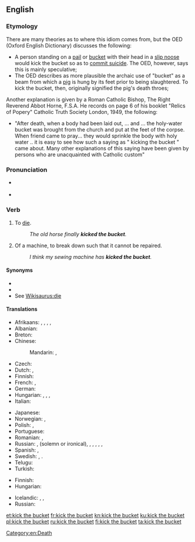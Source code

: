 {{was wotd|2007|December|6}}
==English==

===Etymology===
{{wikipedia}}
There are many theories as to where this idiom comes from, but the OED (Oxford English Dictionary) discusses the following:
* A person standing on a [[pail]] or [[bucket]] with their head in a [[slip noose]] would kick the bucket so as to [[commit suicide]]. The OED, however, says this is mainly speculative;
* The OED describes as more plausible the archaic use of "bucket" as a beam from which a [[pig]] is hung by its feet prior to being slaughtered. To kick the bucket, then, originally signified the pig's death throes;

Another explanation is given by a Roman Catholic Bishop, The Right Reverend Abbot Horne, F.S.A. He records on page 6 of his booklet "Relics of Popery" Catholic Truth Society London, 1949, the following:
* "After death, when a body had been laid out, ... and ... the holy-water bucket was brought from the church and put at the feet of the corpse. When friend came to pray... they would sprinkle the body with holy water .. it is easy to see how such a saying as " kicking the bucket " came about. Many other explanations of this saying have been given by persons who are unacquainted with Catholic custom"

===Pronunciation===
* {{a|RP|US}} {{IPA|/ˈkɪk ðə ˈbʌkɪt/}}
* {{audio|en-us-kick the bucket.ogg|Audio (US)}}

===Verb===
{{head|en|verb|head=[[kick]] the [[bucket]]}}

# {{context|idiomatic|euphemistic|colloquial|lang=en}} To [[die]].
#: ''The old horse finally '''kicked the bucket'''.''
# {{context|idiomatic|colloquial|lang=en}} Of a machine, to break down such that it cannot be repaired.
#: ''I think my sewing machine has '''kicked the bucket'''.''

====Synonyms====
* {{l|en|bite the dust}}
* {{l|en|buy the farm}}
* See [[Wikisaurus:die]]

====Translations====
{{trans-top|to die}}
* Afrikaans: {{t|af|skop die emmer}} {{gloss|kick the bucket}}, {{t|af|gee die gees}} {{gloss|give up the ghost}}, {{t|af|steek die lepel in die dak}} {{gloss|stick the spoon into the roof}}, {{t|af|gaan bokveld toe}} {{gloss|go to the buck/goat field}}, {{t|af|verwissel die tydelike met die ewige}} {{gloss|exchange the temporary for the eternal}}
* Albanian: {{t|sq|drodhi këmbën}} {{qualifier|idiomatic}} {{gloss|literary: twitched the leg}}
* Breton: {{t+|br|lipat e loa}} {{gloss|to lick one's spoon}}
* Chinese:
*: Mandarin: {{t+|cmn|翹辮子|sc=Hani}}, {{t|cmn|翘辫子|tr=qiào biànzi|sc=Hani}} {{qualifier|raise the plait}}
* Czech: {{t|cs|zaklepat bačkorama}} {{qualifier|idiomatic}} {{gloss|literary: to clap a pair of slippers}}
* Dutch: {{t|nl|de pijp aan Maarten geven}}, {{t|nl|het loodje leggen}}
* Finnish: {{t+|fi|potkaista tyhjää}} {{gloss|lit., to kick a void}}
* French: {{t+|fr|passer l'arme à gauche}} {{gloss|pass the weapon to the left}}, {{t+|fr|casser sa pipe}} {{gloss|to break one's smoking}}
* German: {{t+|de|den Löffel abgeben}} {{gloss|give away the spoon}}
* Hungarian: {{t|hu|elpatkol}}, {{t|hu|felrúgja a gyertyát}}, {{t|hu|beadja a kulcsot}},  {{t|hu|feldobja a bakancsot}}
* Italian: {{t|it|tirare le cuoia}}
{{trans-mid}}
* Japanese: {{t|ja|くたばる|tr=kutabaru}}
* Norwegian: {{t+|no|legge inn årene}} {{gloss|pull one's oars in}}, {{t+|no|gå i pennalet}} {{gloss|hit the pencil-box}}
* Polish: {{t+|pl|kopnąć w kalendarz}}, {{t+|pl|odwalić kitę}}
* Portuguese: {{t+|pt|bater as botas}}
* Romanian: {{t|ro|a da colțul}} {{gloss|turn around the corner}}, {{t|ro|a da ortul popii}} {{gloss|pay a coin to the priest}}
* Russian: {{t+|ru|сыграть в ящик}} {{qualifier|play into the casket}}, {{t+|ru|почить в бозе}} {{qualifier|sleep in God}} (solemn or ironical), {{t+|ru|преставиться}}, {{t|ru|приказать долго жить}} {{qualifier|order to live long}}, {{t+|ru|откинуть копыта}} {{qualifier|throw away the hooves}}, {{t+|ru|протянуть ноги}} {{qualifier|stretch the legs}}, {{t+|ru|дать дуба}} {{qualifier|give some oak}}, {{t|ru|коньки отбросить|tr=kon'kí otbrósit'}} {{qualifier|throw away the skates}}
* Spanish: {{t+|es|estirar la pata}} {{gloss|stretch the leg}}, {{t|es|colgar los guayos}} {{gloss|hang the football shoes}}
* Swedish: {{t|sv|kila runt hörnet}} {{gloss|go around the corner}}, {{t+|sv|ta ner skylten}} {{gloss|take the sign down}}.
* Telugu: {{t|te|బాల్చీ తన్ను|tr=baalchee tannu}}
* Turkish: {{t+|tr|nalları dikmek}}
{{trans-bottom}}

{{trans-top|to break down beyond repair}}
* Finnish: {{t+|fi|hajota}} {{t|fi|lopullisesti}}
* Hungarian: {{t|hu|beadja a kulcsot}}
{{trans-mid}}
* Icelandic: {{t|is|eyðilegjast}}, {{t+|is|deyja}}, {{t|is|drepast}}
* Russian: {{t+|ru|накрыться медным тазом|sc=Cyrl}}
{{trans-bottom}}

[[Category:en:Death]]

[[et:kick the bucket]]
[[fr:kick the bucket]]
[[kn:kick the bucket]]
[[ku:kick the bucket]]
[[pl:kick the bucket]]
[[ru:kick the bucket]]
[[fi:kick the bucket]]
[[ta:kick the bucket]]